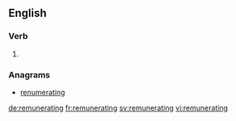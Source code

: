 ==English==

===Verb===
{{head|en}}

# {{present participle of|remunerate}}

===Anagrams===
* [[renumerating#English|renumerating]]

[[de:remunerating]]
[[fr:remunerating]]
[[sv:remunerating]]
[[vi:remunerating]]